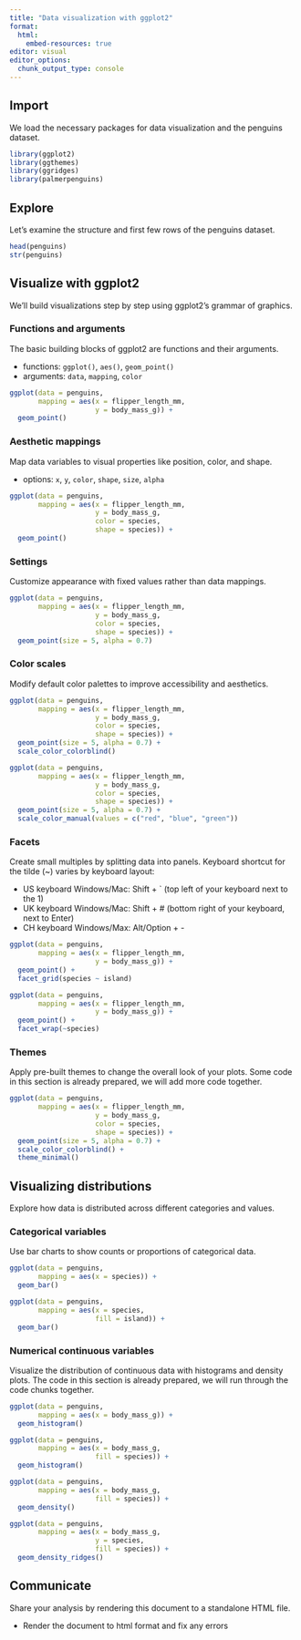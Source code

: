 ```yaml
---
title: "Data visualization with ggplot2"
format:
  html:
    embed-resources: true
editor: visual
editor_options: 
  chunk_output_type: console
---
```


## Import

We load the necessary packages for data visualization and the penguins dataset.

```r
library(ggplot2)
library(ggthemes)
library(ggridges)
library(palmerpenguins)
```

## Explore

Let's examine the structure and first few rows of the penguins dataset.

```r
head(penguins)
str(penguins)
```

## Visualize with ggplot2

We'll build visualizations step by step using ggplot2's grammar of graphics.

### Functions and arguments

The basic building blocks of ggplot2 are functions and their arguments.

-   functions: `ggplot()`, `aes()`, `geom_point()`
-   arguments: `data`, `mapping`, `color`

```r
ggplot(data = penguins,
       mapping = aes(x = flipper_length_mm, 
                     y = body_mass_g)) +
  geom_point()
```

### Aesthetic mappings

Map data variables to visual properties like position, color, and shape.

-   options: `x`, `y`, `color`, `shape`, `size`, `alpha`

```r
ggplot(data = penguins,
       mapping = aes(x = flipper_length_mm, 
                     y = body_mass_g, 
                     color = species,
                     shape = species)) +
  geom_point()
```

### Settings

Customize appearance with fixed values rather than data mappings.

```r
ggplot(data = penguins,
       mapping = aes(x = flipper_length_mm, 
                     y = body_mass_g, 
                     color = species,
                     shape = species)) +
  geom_point(size = 5, alpha = 0.7)
```

### Color scales

Modify default color palettes to improve accessibility and aesthetics.

```r

ggplot(data = penguins,
       mapping = aes(x = flipper_length_mm, 
                     y = body_mass_g, 
                     color = species,
                     shape = species)) +
  geom_point(size = 5, alpha = 0.7) +
  scale_color_colorblind() 

```

```r

ggplot(data = penguins,
       mapping = aes(x = flipper_length_mm, 
                     y = body_mass_g, 
                     color = species,
                     shape = species)) +
  geom_point(size = 5, alpha = 0.7) +
  scale_color_manual(values = c("red", "blue", "green")) 

```

### Facets

Create small multiples by splitting data into panels. Keyboard shortcut for the tilde (\~) varies by keyboard layout:

-   US keyboard Windows/Mac: Shift + \` (top left of your keyboard next to the 1)
-   UK keyboard Windows/Mac: Shift + \# (bottom right of your keyboard, next to Enter)
-   CH keyboard Windows/Max: Alt/Option + -

```r
ggplot(data = penguins,
       mapping = aes(x = flipper_length_mm,
                     y = body_mass_g)) +
  geom_point() +
  facet_grid(species ~ island)
```

```r
ggplot(data = penguins,
       mapping = aes(x = flipper_length_mm,
                     y = body_mass_g)) +
  geom_point() +
  facet_wrap(~species)
```

### Themes

Apply pre-built themes to change the overall look of your plots. Some code in this section is already prepared, we will add more code together.

```r

ggplot(data = penguins,
       mapping = aes(x = flipper_length_mm, 
                     y = body_mass_g, 
                     color = species,
                     shape = species)) +
  geom_point(size = 5, alpha = 0.7) +
  scale_color_colorblind() +
  theme_minimal()

```

## Visualizing distributions

Explore how data is distributed across different categories and values.

### Categorical variables

Use bar charts to show counts or proportions of categorical data.

```r
ggplot(data = penguins,
       mapping = aes(x = species)) +
  geom_bar()
```

```r
ggplot(data = penguins,
       mapping = aes(x = species,
                     fill = island)) +
  geom_bar()
```

### Numerical continuous variables

Visualize the distribution of continuous data with histograms and density plots. The code in this section is already prepared, we will run through the code chunks together.

```r
ggplot(data = penguins,
       mapping = aes(x = body_mass_g)) +
  geom_histogram()
```

```r
ggplot(data = penguins,
       mapping = aes(x = body_mass_g,
                     fill = species)) +
  geom_histogram()
```

```r
ggplot(data = penguins,
       mapping = aes(x = body_mass_g,
                     fill = species)) +
  geom_density()
```

```r
ggplot(data = penguins,
       mapping = aes(x = body_mass_g,
                     y = species,
                     fill = species)) +
  geom_density_ridges()
```

## Communicate

Share your analysis by rendering this document to a standalone HTML file.

-   Render the document to html format and fix any errors
